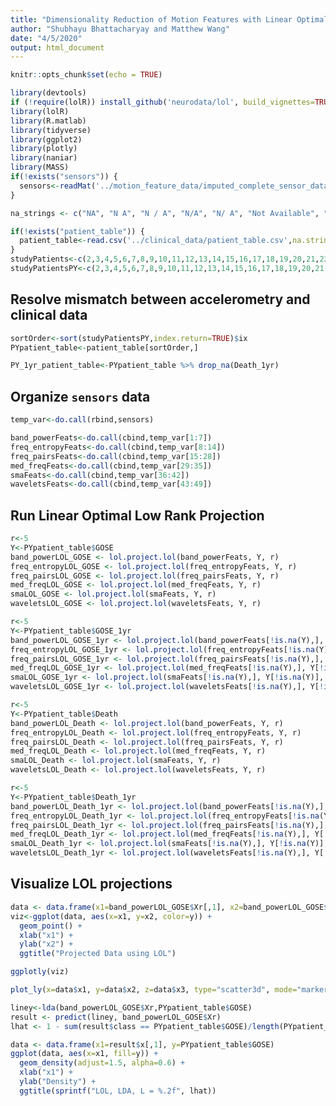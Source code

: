 ```yaml
---
title: "Dimensionality Reduction of Motion Features with Linear Optimal Low Rank Projection (LOL)"
author: "Shubhayu Bhattacharyay and Matthew Wang"
date: "4/5/2020"
output: html_document
---
```


```r
knitr::opts_chunk$set(echo = TRUE)

library(devtools)
if (!require(lolR)) install_github('neurodata/lol', build_vignettes=TRUE, force=TRUE)
library(lolR)
library(R.matlab)
library(tidyverse)
library(ggplot2)
library(plotly)
library(naniar)
library(MASS)
if(!exists("sensors")) {
  sensors<-readMat('../motion_feature_data/imputed_complete_sensor_data.mat')$sensors
}

na_strings <- c("NA", "N A", "N / A", "N/A", "N/ A", "Not Available", "NOt available","NaN")

if(!exists("patient_table")) {
  patient_table<-read.csv('../clinical_data/patient_table.csv',na.strings=c("NA","NaN", " ") )%>%replace_with_na_all(condition = ~.x %in% na_strings)%>%mutate(GOSE=factor(GOSE),GOSE_1yr=factor(GOSE_1yr),Death=factor(Death),Death_1yr=factor(Death_1yr))
}
studyPatients<-c(2,3,4,5,6,7,8,9,10,11,12,13,14,15,16,17,18,19,20,21,22,23,24,26,27,28,29,30,31,32,33,34,35,36,37,38,39,40,41,42,43,44,45,46,47,48,49,50,51,52,53,54,55,58,59,60,61,62,63,64,66,67)
studyPatientsPY<-c(2,3,4,5,6,7,8,9,10,11,12,13,14,15,16,17,18,19,20,21,22,23,24,26,27,28,29,30,31,32,33,34,35,36,37,38,39,40,41,42,43,49,51,46,47,48,50,52,53,54,55,56,57,59,60,61,62,63,64,65,67,68)
```

## Resolve mismatch between accelerometry and clinical data

```r
sortOrder<-sort(studyPatientsPY,index.return=TRUE)$ix
PYpatient_table<-patient_table[sortOrder,]

PY_1yr_patient_table<-PYpatient_table %>% drop_na(Death_1yr)
```

## Organize `sensors` data

```r
temp_var<-do.call(rbind,sensors)

band_powerFeats<-do.call(cbind,temp_var[1:7])
freq_entropyFeats<-do.call(cbind,temp_var[8:14])
freq_pairsFeats<-do.call(cbind,temp_var[15:28])
med_freqFeats<-do.call(cbind,temp_var[29:35])
smaFeats<-do.call(cbind,temp_var[36:42])
waveletsFeats<-do.call(cbind,temp_var[43:49])
```

## Run Linear Optimal Low Rank Projection

```r
r<-5
Y<-PYpatient_table$GOSE
band_powerLOL_GOSE <- lol.project.lol(band_powerFeats, Y, r)
freq_entropyLOL_GOSE <- lol.project.lol(freq_entropyFeats, Y, r)
freq_pairsLOL_GOSE <- lol.project.lol(freq_pairsFeats, Y, r)
med_freqLOL_GOSE <- lol.project.lol(med_freqFeats, Y, r)
smaLOL_GOSE <- lol.project.lol(smaFeats, Y, r)
waveletsLOL_GOSE <- lol.project.lol(waveletsFeats, Y, r)

r<-5
Y<-PYpatient_table$GOSE_1yr
band_powerLOL_GOSE_1yr <- lol.project.lol(band_powerFeats[!is.na(Y),], Y[!is.na(Y)], r)
freq_entropyLOL_GOSE_1yr <- lol.project.lol(freq_entropyFeats[!is.na(Y),], Y[!is.na(Y)], r)
freq_pairsLOL_GOSE_1yr <- lol.project.lol(freq_pairsFeats[!is.na(Y),], Y[!is.na(Y)], r)
med_freqLOL_GOSE_1yr <- lol.project.lol(med_freqFeats[!is.na(Y),], Y[!is.na(Y)], r)
smaLOL_GOSE_1yr <- lol.project.lol(smaFeats[!is.na(Y),], Y[!is.na(Y)], r)
waveletsLOL_GOSE_1yr <- lol.project.lol(waveletsFeats[!is.na(Y),], Y[!is.na(Y)], r)

r<-5
Y<-PYpatient_table$Death
band_powerLOL_Death <- lol.project.lol(band_powerFeats, Y, r)
freq_entropyLOL_Death <- lol.project.lol(freq_entropyFeats, Y, r)
freq_pairsLOL_Death <- lol.project.lol(freq_pairsFeats, Y, r)
med_freqLOL_Death <- lol.project.lol(med_freqFeats, Y, r)
smaLOL_Death <- lol.project.lol(smaFeats, Y, r)
waveletsLOL_Death <- lol.project.lol(waveletsFeats, Y, r)

r<-5
Y<-PYpatient_table$Death_1yr
band_powerLOL_Death_1yr <- lol.project.lol(band_powerFeats[!is.na(Y),], Y[!is.na(Y)], r)
freq_entropyLOL_Death_1yr <- lol.project.lol(freq_entropyFeats[!is.na(Y),], Y[!is.na(Y)], r)
freq_pairsLOL_Death_1yr <- lol.project.lol(freq_pairsFeats[!is.na(Y),], Y[!is.na(Y)], r)
med_freqLOL_Death_1yr <- lol.project.lol(med_freqFeats[!is.na(Y),], Y[!is.na(Y)], r)
smaLOL_Death_1yr <- lol.project.lol(smaFeats[!is.na(Y),], Y[!is.na(Y)], r)
waveletsLOL_Death_1yr <- lol.project.lol(waveletsFeats[!is.na(Y),], Y[!is.na(Y)], r)
```

## Visualize LOL projections

```r

data <- data.frame(x1=band_powerLOL_GOSE$Xr[,1], x2=band_powerLOL_GOSE$Xr[,2],x3=band_powerLOL_GOSE$Xr[,3],y=PYpatient_table$GOSE)
viz<-ggplot(data, aes(x=x1, y=x2, color=y)) +
  geom_point() +
  xlab("x1") +
  ylab("x2") +
  ggtitle("Projected Data using LOL")

ggplotly(viz)

```


```r
plot_ly(x=data$x1, y=data$x2, z=data$x3, type="scatter3d", mode="markers", color=data$y)

```

```r
liney<-lda(band_powerLOL_GOSE$Xr,PYpatient_table$GOSE)
result <- predict(liney, band_powerLOL_GOSE$Xr)
lhat <- 1 - sum(result$class == PYpatient_table$GOSE)/length(PYpatient_table$GOSE)

data <- data.frame(x1=result$x[,1], y=PYpatient_table$GOSE)
ggplot(data, aes(x=x1, fill=y)) +
  geom_density(adjust=1.5, alpha=0.6) +
  xlab("x1") +
  ylab("Density") +
  ggtitle(sprintf("LOL, LDA, L = %.2f", lhat))

```